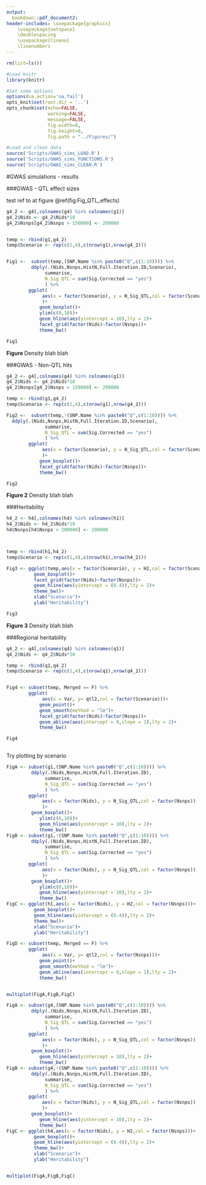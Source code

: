 ```yaml
---
output:
  bookdown::pdf_document2:
header-includes: \usepackage{graphicx}
    \usepackage{setspace}
    \doublespacing
    \usepackage{lineno}
    \linenumbers
---
```

```r

rm(list=ls())

#Load knitr 
library(knitr)

#Set some options
options(na.action='na.fail')
opts_knit$set(root.dir = '..')
opts_chunk$set(echo=FALSE,
               warning=FALSE,
               message=FALSE,
               fig.width=8,
               fig.height=8,
               fig.path = "../Figures/")

```

```r

#Load and clean data
source('Scripts/GWAS_sims_LOAD.R')
source('Scripts/GWAS_sims_FUNCTIONS.R')
source('Scripts/GWAS_sims_CLEAN.R')

```


#GWAS simulations - results


\pagebreak

###GWAS - QTL effect sizes

test ref to at figure \@ref(fig:Fig_QTL_effects)

```r
g4_2 <- g4[,colnames(g4) %in% colnames(g1)]
g4_2$Nids <- g4_2$Nids*10
g4_2$Nsnps[g4_2$Nsnps > 150000] <- 200000


temp <- rbind(g1,g4_2)
temp$Scenario <- rep(c(1,4),c(nrow(g1),nrow(g4_2)))


Fig1 <-  subset(temp,(SNP.Name %in% paste0("Q",c(1:10)))) %>%
         ddply(.(Nids,Nsnps,HistN,Full.Iteration.ID,Scenario),
              summarise,
              N_Sig_QTL = sum(Sig.Corrected == "yes")
              ) %>%
        ggplot(
             aes(x = factor(Scenario), y = N_Sig_QTL,col = factor(Scenario))
             )+
            geom_boxplot()+
            ylim(c(0,10))+
            geom_hline(aes(yintercept = 10),lty = 2)+
            facet_grid(factor(Nids)~factor(Nsnps))+
            theme_bw()

Fig1

```
**Figure ** Density blah blah

\pagebreak

###GWAS - Non-QTL hits

```r
g4_2 <- g4[,colnames(g4) %in% colnames(g1)]
g4_2$Nids <- g4_2$Nids*10
g4_2$Nsnps[g4_2$Nsnps > 150000] <- 200000

temp <- rbind(g1,g4_2)
temp$Scenario <- rep(c(1,4),c(nrow(g1),nrow(g4_2)))

Fig2 <-  subset(temp,!(SNP.Name %in% paste0("Q",c(1:10)))) %>%
  ddply(.(Nids,Nsnps,HistN,Full.Iteration.ID,Scenario),
              summarise,
              N_Sig_QTL = sum(Sig.Corrected == "yes")
              ) %>%
        ggplot(
             aes(x = factor(Scenario), y = N_Sig_QTL,col = factor(Scenario))
             )+
            geom_boxplot()+
            facet_grid(factor(Nids)~factor(Nsnps))+
            theme_bw()

Fig2

```
**Figure 2** Density blah blah

\pagebreak



###Heritability

```r
h4_2 <- h4[,colnames(h4) %in% colnames(h1)]
h4_2$Nids <- h4_2$Nids*10
h4$Nsnps[h4$Nsnps > 200000] <- 200000



temp <- rbind(h1,h4_2)
temp$Scenario <- rep(c(1,4),c(nrow(h1),nrow(h4_2)))

Fig3 <- ggplot(temp,aes(x = factor(Scenario), y = H2,col = factor(Scenario)))+
          geom_boxplot()+
          facet_grid(factor(Nids)~factor(Nsnps))+
          geom_hline(aes(yintercept = (0.4)),lty = 2)+
          theme_bw()+
          xlab("Scenario")+
          ylab("Heritability")

Fig3

```
**Figure 3** Density blah blah


###Regional heritability

```r
q4_2 <- q4[,colnames(q4) %in% colnames(q1)]
q4_2$Nids <- q4_2$Nids*10

temp <- rbind(q1,q4_2)
temp$Scenario <- rep(c(1,4),c(nrow(q1),nrow(q4_2)))


Fig4 <- subset(temp, Merged == F) %>%
        ggplot(
             aes(x = Var, y= qtl2,col = factor(Scenario)))+
            geom_point()+
            geom_smooth(method = "lm")+
            facet_grid(factor(Nids)~factor(Nsnps))+
            geom_abline(aes(intercept = 0,slope = 1),lty = 2)+
            theme_bw()

Fig4



```



\pagebreak

Try plotting by scenario

```r
FigA <- subset(g1,(SNP.Name %in% paste0("Q",c(1:10)))) %>%
         ddply(.(Nids,Nsnps,HistN,Full.Iteration.ID),
              summarise,
              N_Sig_QTL = sum(Sig.Corrected == "yes")
              ) %>%
        ggplot(
             aes(x = factor(Nids), y = N_Sig_QTL,col = factor(Nsnps))
             )+
         geom_boxplot()+
            ylim(c(0,10))+
            geom_hline(aes(yintercept = 10),lty = 2)+
            theme_bw()
FigB <- subset(g1,!(SNP.Name %in% paste0("Q",c(1:10)))) %>%
         ddply(.(Nids,Nsnps,HistN,Full.Iteration.ID),
              summarise,
              N_Sig_QTL = sum(Sig.Corrected == "yes")
              ) %>%
        ggplot(
             aes(x = factor(Nids), y = N_Sig_QTL,col = factor(Nsnps))
             )+
         geom_boxplot()+
            ylim(c(0,10))+
            geom_hline(aes(yintercept = 10),lty = 2)+
            theme_bw()
FigC <- ggplot(h1,aes(x = factor(Nids), y = H2,col = factor(Nsnps)))+
          geom_boxplot()+
          geom_hline(aes(yintercept = (0.4)),lty = 2)+
          theme_bw()+
          xlab("Scenario")+
          ylab("Heritability")

FigD <- subset(temp, Merged == F) %>%
        ggplot(
             aes(x = Var, y= qtl2,col = factor(Nsnps)))+
            geom_point()+
            geom_smooth(method = "lm")+
            geom_abline(aes(intercept = 0,slope = 1),lty = 2)+
            theme_bw()


multiplot(FigA,FigB,FigC)
```

```r
FigA <- subset(g4,(SNP.Name %in% paste0("Q",c(1:10)))) %>%
         ddply(.(Nids,Nsnps,HistN,Full.Iteration.ID),
              summarise,
              N_Sig_QTL = sum(Sig.Corrected == "yes")
              ) %>%
        ggplot(
             aes(x = factor(Nids), y = N_Sig_QTL,col = factor(Nsnps))
             )+
         geom_boxplot()+
            geom_hline(aes(yintercept = 10),lty = 2)+
            theme_bw()
FigB <- subset(g4,!(SNP.Name %in% paste0("Q",c(1:10)))) %>%
         ddply(.(Nids,Nsnps,HistN,Full.Iteration.ID),
              summarise,
              N_Sig_QTL = sum(Sig.Corrected == "yes")
              ) %>%
        ggplot(
             aes(x = factor(Nids), y = N_Sig_QTL,col = factor(Nsnps))
             )+
         geom_boxplot()+
            geom_hline(aes(yintercept = 10),lty = 2)+
            theme_bw()
FigC <- ggplot(h4,aes(x = factor(Nids), y = H2,col = factor(Nsnps)))+
          geom_boxplot()+
          geom_hline(aes(yintercept = (0.4)),lty = 2)+
          theme_bw()+
          xlab("Scenario")+
          ylab("Heritability")


multiplot(FigA,FigB,FigC)
```
